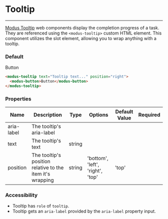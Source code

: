 # Tooltip

---

[Modus Tooltip](https://modus.trimble.com/components/tooltips/) web components display the completion progress of a task. They are referenced using the `<modus-tooltip>` custom HTML element.
This component utilizes the slot element, allowing you to wrap anything with a tooltip.

### Default

<modus-tooltip text="Tooltip text..." position="right">
  <modus-button>Button</modus-button>
</modus-tooltip>

```html
<modus-tooltip text="Tooltip text..." position="right">
  <modus-button>Button</modus-button>
</modus-tooltip>
```

### Properties

<section>
  <table>
    <thead>
      <tr>
        <th>Name</th>
        <th>Description</th>
        <th>Type</th>
        <th>Options</th>
        <th>Default Value</th>
        <th>Required</th>
      </tr>
    </thead>
    <tbody>
      <tr>
        <td>aria-label</td>
        <td>The tooltip's aria-label</td>
        <td></td>
        <td></td>
        <td></td>
        <td></td>
      </tr>
      <tr>
        <td>text</td>
        <td>The tooltip's text</td>
        <td>string</td>
        <td></td>
        <td></td>
        <td></td>
      </tr>
      <tr>
        <td>position</td>
        <td>The tooltip's position relative to the item it's wrapping</td>
        <td>string</td>
        <td>'bottom', 'left', 'right', 'top'</td>
        <td>'top'</td>
        <td></td>
      </tr>
    </tbody>
  </table>
</section>

### Accessibility

- Tooltip has `role` of `tooltip`.
- Tooltip gets an `aria-label` provided by the `aria-label` property input.
